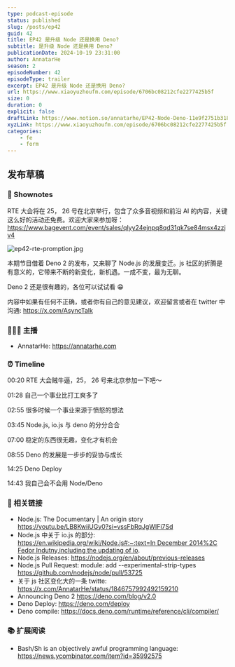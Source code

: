 ```yaml
---
type: podcast-episode
status: published
slug: /posts/ep42
guid: 42
title: EP42 是升级 Node 还是换用 Deno?
subtitle: 是升级 Node 还是换用 Deno?
publicationDate: 2024-10-19 23:31:00
author: AnnatarHe
season: 2
episodeNumber: 42
episodeType: trailer
excerpt: EP42 是升级 Node 还是换用 Deno?
url: https://www.xiaoyuzhoufm.com/episode/6706bc08212cfe2277425b5f
size: 0
duration: 0
explicit: false
draftLink: https://www.notion.so/annatarhe/EP42-Node-Deno-11e9f2751b31802db823f359443352b1?pvs=4
xyzLink: https://www.xiaoyuzhoufm.com/episode/6706bc08212cfe2277425b5f
categories:
    - fe
    - form
---
```

## 发布草稿

### 📕 Shownotes

RTE 大会将在 25， 26 号在北京举行，包含了众多音视频和前沿 AI 的内容，关键这么好的活动还免费。欢迎大家来参加呀： https://www.bagevent.com/event/sales/qlyy24ejnpq8qd31qk7se84msx4zzjv4

![ep42-rte-promption.jpg](/assets/ep42/rte-promption.jpg)

本期节目借着 Deno 2 的发布，又来聊了 Node.js 的发展变迁。js 社区的折腾是有意义的，它带来不断的新变化，新机遇。一成不变，最为无聊。

Deno 2 还是很有趣的，各位可以试试看 😁

内容中如果有任何不正确，或者你有自己的意见建议，欢迎留言或者在 twitter 中沟通: https://x.com/AsyncTalk

### 👨‍👨‍👦 主播

- AnnatarHe: https://annatarhe.com

### ⏰ Timeline

00:20 RTE 大会贼牛逼，25， 26 号来北京参加一下吧～

01:28 自己一个事业比打工爽多了

02:55 很多时候一个事业来源于愤怒的想法

03:45 Node.js, io.js 与 deno 的分分合合

07:00 稳定的东西很无趣，变化才有机会

08:55 Deno 的发展是一步步的妥协与成长

14:25 Deno Deploy

14:43 我自己会不会用 Node/Deno

### 🔗 相关链接

- Node.js: The Documentary | An origin story https://youtu.be/LB8KwiiUGy0?si=vssFbRqJgWIFi7Sd
- Node.js 中关于 io.js 的部分: [https://en.wikipedia.org/wiki/Node.js#:~:text=In December 2014%2C Fedor Indutny,including the updating of io](https://en.wikipedia.org/wiki/Node.js#:~:text=In%20December%202014%2C%20Fedor%20Indutny,including%20the%20updating%20of%20io).
- Node.js Releases: https://nodejs.org/en/about/previous-releases
- Node.js Pull Request: module: add --experimental-strip-types https://github.com/nodejs/node/pull/53725
- 关于 js 社区变化大的一条 twitte: https://x.com/AnnatarHe/status/1846757992492159210
- Announcing Deno 2 https://deno.com/blog/v2.0
- Deno Deploy: https://deno.com/deploy
- Deno compile: https://docs.deno.com/runtime/reference/cli/compiler/

### 📚 扩展阅读

- Bash/Sh is an objectively awful programming language: https://news.ycombinator.com/item?id=35992575

